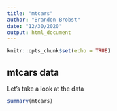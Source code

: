 ```yaml
---
title: "mtcars"
author: "Brandon Brobst"
date: "12/30/2020"
output: html_document
---
```


```r
knitr::opts_chunk$set(echo = TRUE)
```

## mtcars data
Let's take a look at the data

```r
summary(mtcars)
```
